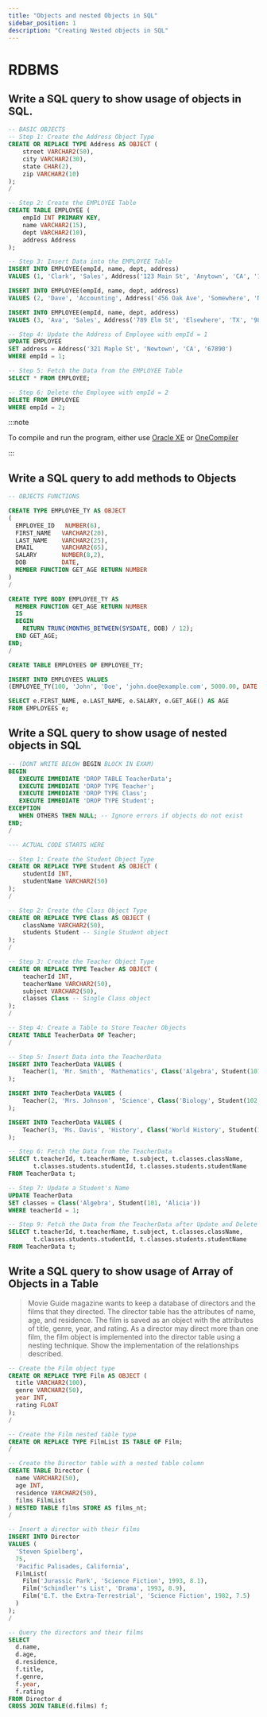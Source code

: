 ```yaml
---
title: "Objects and nested Objects in SQL"
sidebar_position: 1
description: "Creating Nested objects in SQL"
---
```



# <Heading name="banner" description="Objects and nested Objects">RDBMS</Heading>

## Write a SQL query to show usage of objects in SQL.

```sql
-- BASIC OBJECTS
-- Step 1: Create the Address Object Type
CREATE OR REPLACE TYPE Address AS OBJECT (
    street VARCHAR2(50),
    city VARCHAR2(30),
    state CHAR(2),
    zip VARCHAR2(10)
);
/

-- Step 2: Create the EMPLOYEE Table
CREATE TABLE EMPLOYEE (
    empId INT PRIMARY KEY,
    name VARCHAR2(15),
    dept VARCHAR2(10),
    address Address
);

-- Step 3: Insert Data into the EMPLOYEE Table
INSERT INTO EMPLOYEE(empId, name, dept, address)
VALUES (1, 'Clark', 'Sales', Address('123 Main St', 'Anytown', 'CA', '12345'));

INSERT INTO EMPLOYEE(empId, name, dept, address)
VALUES (2, 'Dave', 'Accounting', Address('456 Oak Ave', 'Somewhere', 'NY', '54321'));

INSERT INTO EMPLOYEE(empId, name, dept, address)
VALUES (3, 'Ava', 'Sales', Address('789 Elm St', 'Elsewhere', 'TX', '98765'));

-- Step 4: Update the Address of Employee with empId = 1
UPDATE EMPLOYEE
SET address = Address('321 Maple St', 'Newtown', 'CA', '67890')
WHERE empId = 1;

-- Step 5: Fetch the Data from the EMPLOYEE Table
SELECT * FROM EMPLOYEE;

-- Step 6: Delete the Employee with empId = 2
DELETE FROM EMPLOYEE
WHERE empId = 2;


```

:::note

To compile and run the program, either use [Oracle XE](https://www.oracle.com/in/database/technologies/appdev/xe.html) or [OneCompiler](https://onecompiler.com/plsql)

:::

## Write a SQL query to add methods to Objects

```sql
-- OBJECTS FUNCTIONS

CREATE TYPE EMPLOYEE_TY AS OBJECT
(
  EMPLOYEE_ID   NUMBER(6),
  FIRST_NAME   VARCHAR2(20),
  LAST_NAME    VARCHAR2(25),
  EMAIL        VARCHAR2(65),
  SALARY       NUMBER(8,2),
  DOB          DATE,
  MEMBER FUNCTION GET_AGE RETURN NUMBER
)
/

CREATE TYPE BODY EMPLOYEE_TY AS
  MEMBER FUNCTION GET_AGE RETURN NUMBER
  IS
  BEGIN
    RETURN TRUNC(MONTHS_BETWEEN(SYSDATE, DOB) / 12);
  END GET_AGE;
END;
/

CREATE TABLE EMPLOYEES OF EMPLOYEE_TY;

INSERT INTO EMPLOYEES VALUES
(EMPLOYEE_TY(100, 'John', 'Doe', 'john.doe@example.com', 5000.00, DATE '1985-01-01'));

SELECT e.FIRST_NAME, e.LAST_NAME, e.SALARY, e.GET_AGE() AS AGE
FROM EMPLOYEES e;

```

## Write a SQL query to show usage of nested objects in SQL

```sql
-- (DONT WRITE BELOW BEGIN BLOCK IN EXAM)
BEGIN
   EXECUTE IMMEDIATE 'DROP TABLE TeacherData';
   EXECUTE IMMEDIATE 'DROP TYPE Teacher';
   EXECUTE IMMEDIATE 'DROP TYPE Class';
   EXECUTE IMMEDIATE 'DROP TYPE Student';
EXCEPTION
   WHEN OTHERS THEN NULL; -- Ignore errors if objects do not exist
END;
/

--- ACTUAL CODE STARTS HERE

-- Step 1: Create the Student Object Type
CREATE OR REPLACE TYPE Student AS OBJECT (
    studentId INT,
    studentName VARCHAR2(50)
);
/

-- Step 2: Create the Class Object Type
CREATE OR REPLACE TYPE Class AS OBJECT (
    className VARCHAR2(50),
    students Student -- Single Student object
);
/

-- Step 3: Create the Teacher Object Type
CREATE OR REPLACE TYPE Teacher AS OBJECT (
    teacherId INT,
    teacherName VARCHAR2(50),
    subject VARCHAR2(50),
    classes Class -- Single Class object
);
/

-- Step 4: Create a Table to Store Teacher Objects
CREATE TABLE TeacherData OF Teacher;
/

-- Step 5: Insert Data into the TeacherData
INSERT INTO TeacherData VALUES (
    Teacher(1, 'Mr. Smith', 'Mathematics', Class('Algebra', Student(101, 'Alice')))
);

INSERT INTO TeacherData VALUES (
    Teacher(2, 'Mrs. Johnson', 'Science', Class('Biology', Student(102, 'Bob')))
);

INSERT INTO TeacherData VALUES (
    Teacher(3, 'Ms. Davis', 'History', Class('World History', Student(103, 'Charlie')))
);

-- Step 6: Fetch the Data from the TeacherData
SELECT t.teacherId, t.teacherName, t.subject, t.classes.className,
       t.classes.students.studentId, t.classes.students.studentName
FROM TeacherData t;

-- Step 7: Update a Student's Name
UPDATE TeacherData
SET classes = Class('Algebra', Student(101, 'Alicia'))
WHERE teacherId = 1;

-- Step 9: Fetch the Data from the TeacherData after Update and Delete
SELECT t.teacherId, t.teacherName, t.subject, t.classes.className,
       t.classes.students.studentId, t.classes.students.studentName
FROM TeacherData t;

```

## Write a SQL query to show usage of Array of Objects in a Table

> Movie Guide magazine wants to keep a database of directors and the films that they directed. The director table has the attributes of name, age, and residence. The film is saved as an object with the attributes of title, genre, year, and rating. As a director may direct more than one film, the film object is implemented into the director table using a nesting technique. Show the implementation of the relationships described.

```sql
-- Create the Film object type
CREATE OR REPLACE TYPE Film AS OBJECT (
  title VARCHAR2(100),
  genre VARCHAR2(50),
  year INT,
  rating FLOAT
);
/

-- Create the Film nested table type
CREATE OR REPLACE TYPE FilmList IS TABLE OF Film;
/

-- Create the Director table with a nested table column
CREATE TABLE Director (
  name VARCHAR2(50),
  age INT,
  residence VARCHAR2(50),
  films FilmList
) NESTED TABLE films STORE AS films_nt;
/

-- Insert a director with their films
INSERT INTO Director
VALUES (
  'Steven Spielberg',
  75,
  'Pacific Palisades, California',
  FilmList(
    Film('Jurassic Park', 'Science Fiction', 1993, 8.1),
    Film('Schindler''s List', 'Drama', 1993, 8.9),
    Film('E.T. the Extra-Terrestrial', 'Science Fiction', 1982, 7.5)
  )
);
/

-- Query the directors and their films
SELECT
  d.name,
  d.age,
  d.residence,
  f.title,
  f.genre,
  f.year,
  f.rating
FROM Director d
CROSS JOIN TABLE(d.films) f;
```
